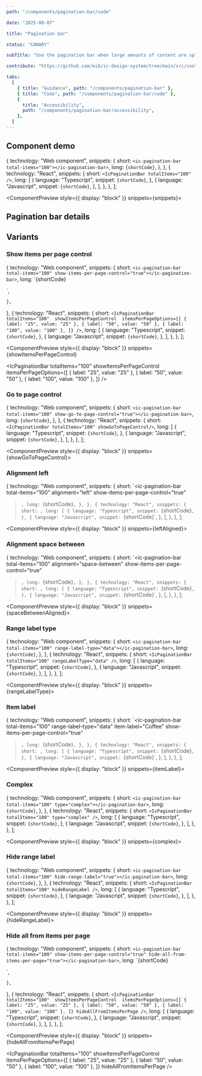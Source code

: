 ```yaml
---
path: "/components/pagination-bar/code"

date: "2025-08-07"

title: "Pagination bar"

status: "CANARY"

subTitle: "Use the pagination bar when large amounts of content are split across multiple pages and various pagination options are required."

contribute: "https://github.com/mi6/ic-design-system/tree/main/src/content/structured/components/pagination-bar"

tabs:
  [
    { title: "Guidance", path: "/components/pagination-bar" },
    { title: "Code", path: "/components/pagination-bar/code" },
    {
      title: "Accessibility",
      path: "/components/pagination-bar/accessibility",
    },
  ]
---
```



## Component demo

  {
    technology: "Web component",
    snippets: {
      short: `<ic-pagination-bar total-items="100"></ic-pagination-bar>`,
      long: `{shortCode}`,
    },
  },
  {
    technology: "React",
    snippets: {
      short: `<IcPaginationBar totalItems="100" />`,
      long: [
        {
          language: "Typescript",
          snippet: `{shortCode}`,
        },
        {
          language: "Javascript",
          snippet: `{shortCode}`,
        },
      ],
    },
  },
];

<ComponentPreview style={{ display: "block" }} snippets={snippets}>
  <IcPaginationBar totalItems="100" />
</ComponentPreview>

## Pagination bar details

<ComponentDetails component="ic-pagination-bar" canary />

## Variants

### Show items per page control

  {
    technology: "Web component",
    snippets: {
      short: `<ic-pagination-bar total-items="100" show-items-per-page-control="true"></ic-pagination-bar>`,
      long: `{shortCode}
  <script>
    const paginationBar = document.querySelector("ic-pagination-bar");
    paginationBar.itemsPerPageOptions = [
      { label: "25", value: "25" },
      { label: "50", value: "50" },
      { label: "100", value: "100" },
    ];
  </script>`,
    },
  },
  {
    technology: "React",
    snippets: {
      short: `<IcPaginationBar 
      totalItems="100" 
      showItemsPerPageControl 
      itemsPerPageOptions={[
        { label: "25", value: "25" },
        { label: "50", value: "50" },
        { label: "100", value: "100" },
      ]}
    />`,
      long: [
        {
          language: "Typescript",
          snippet: `{shortCode}`,
        },
        {
          language: "Javascript",
          snippet: `{shortCode}`,
        },
      ],
    },
  },
];

<ComponentPreview
  style={{ display: "block" }}
  snippets={showItemsPerPageControl}
>
  <IcPaginationBar
    totalItems="100"
    showItemsPerPageControl
    itemsPerPageOptions={[
      { label: "25", value: "25" },
      { label: "50", value: "50" },
      { label: "100", value: "100" },
    ]}
  />
</ComponentPreview>

### Go to page control

  {
    technology: "Web component",
    snippets: {
      short: `<ic-pagination-bar total-items="100" show-go-to-page-control="true"></ic-pagination-bar>`,
      long: `{shortCode}`,
    },
  },
  {
    technology: "React",
    snippets: {
      short: `<IcPaginationBar totalItems="100" showGoToPageControl/>`,
      long: [
        {
          language: "Typescript",
          snippet: `{shortCode}`,
        },
        {
          language: "Javascript",
          snippet: `{shortCode}`,
        },
      ],
    },
  },
];

<ComponentPreview style={{ display: "block" }} snippets={showGoToPageControl}>
  <IcPaginationBar totalItems="100" showGoToPageControl />
</ComponentPreview>

### Alignment left

  {
    technology: "Web component",
    snippets: {
      short: `<ic-pagination-bar 
  total-items="100" 
  alignment="left"
  show-items-per-page-control="true" 
></ic-pagination-bar>`,
      long: `{shortCode}`,
    },
  },
  {
    technology: "React",
    snippets: {
      short: `<IcPaginationBar 
  totalItems="100" 
  alignment="left"
  showItemsPerPageControl 
/>`,
      long: [
        {
          language: "Typescript",
          snippet: `{shortCode}`,
        },
        {
          language: "Javascript",
          snippet: `{shortCode}`,
        },
      ],
    },
  },
];

<ComponentPreview style={{ display: "block" }} snippets={leftAligned}>
  <IcPaginationBar totalItems="100" alignment="left" showItemsPerPageControl />
</ComponentPreview>

### Alignment space between

  {
    technology: "Web component",
    snippets: {
      short: `<ic-pagination-bar 
  total-items="100" 
  alignment="space-between"
  show-items-per-page-control="true" 
></ic-pagination-bar>`,
      long: `{shortCode}`,
    },
  },
  {
    technology: "React",
    snippets: {
      short: `<IcPaginationBar 
  totalItems="100" 
  alignment="space-between"
  showItemsPerPageControl 
/>`,
      long: [
        {
          language: "Typescript",
          snippet: `{shortCode}`,
        },
        {
          language: "Javascript",
          snippet: `{shortCode}`,
        },
      ],
    },
  },
];

<ComponentPreview style={{ display: "block" }} snippets={spaceBetweenAligned}>
  <IcPaginationBar
    totalItems="100"
    alignment="space-between"
    showItemsPerPageControl
  />
</ComponentPreview>

### Range label type

  {
    technology: "Web component",
    snippets: {
      short: `<ic-pagination-bar total-items="100" range-label-type="data"></ic-pagination-bar>`,
      long: `{shortCode}`,
    },
  },
  {
    technology: "React",
    snippets: {
      short: `<IcPaginationBar totalItems="100" rangeLabelType="data" />`,
      long: [
        {
          language: "Typescript",
          snippet: `{shortCode}`,
        },
        {
          language: "Javascript",
          snippet: `{shortCode}`,
        },
      ],
    },
  },
];

<ComponentPreview style={{ display: "block" }} snippets={rangeLabelType}>
  <IcPaginationBar totalItems="100" rangeLabelType="data" />
</ComponentPreview>

### Item label

  {
    technology: "Web component",
    snippets: {
      short: `<ic-pagination-bar 
  total-items="100" 
  range-label-type="data" 
  item-label="Coffee"
  show-items-per-page-control="true"
></ic-pagination-bar>`,
      long: `{shortCode}`,
    },
  },
  {
    technology: "React",
    snippets: {
      short: `<IcPaginationBar 
  totalItems="100" 
  rangeLabelType="data" 
  itemLabel="Coffee"
  showItemsPerPageControl
/>`,
      long: [
        {
          language: "Typescript",
          snippet: `{shortCode}`,
        },
        {
          language: "Javascript",
          snippet: `{shortCode}`,
        },
      ],
    },
  },
];

<ComponentPreview style={{ display: "block" }} snippets={itemLabel}>
  <IcPaginationBar
    totalItems="100"
    rangeLabelType="data"
    item-label="Coffee"
    showItemsPerPageControl
  />
</ComponentPreview>

### Complex

  {
    technology: "Web component",
    snippets: {
      short: `<ic-pagination-bar total-items="100" type="complex"></ic-pagination-bar>`,
      long: `{shortCode}`,
    },
  },
  {
    technology: "React",
    snippets: {
      short: `<IcPaginationBar totalItems="100" type="complex" />`,
      long: [
        {
          language: "Typescript",
          snippet: `{shortCode}`,
        },
        {
          language: "Javascript",
          snippet: `{shortCode}`,
        },
      ],
    },
  },
];

<ComponentPreview style={{ display: "block" }} snippets={complex}>
  <IcPaginationBar totalItems="100" type="complex" />
</ComponentPreview>

### Hide range label

  {
    technology: "Web component",
    snippets: {
      short: `<ic-pagination-bar total-items="100" hide-range-label="true"></ic-pagination-bar>`,
      long: `{shortCode}`,
    },
  },
  {
    technology: "React",
    snippets: {
      short: `<IcPaginationBar totalItems="100" hideRangeLabel />`,
      long: [
        {
          language: "Typescript",
          snippet: `{shortCode}`,
        },
        {
          language: "Javascript",
          snippet: `{shortCode}`,
        },
      ],
    },
  },
];

<ComponentPreview style={{ display: "block" }} snippets={hideRangeLabel}>
  <IcPaginationBar totalItems="100" hideRangeLabel />
</ComponentPreview>

### Hide all from items per page

  {
    technology: "Web component",
    snippets: {
      short: `<ic-pagination-bar total-items="100" show-items-per-page-control="true" hide-all-from-items-per-page="true"></ic-pagination-bar>`,
      long: `{shortCode}
  <script>
    const paginationBar = document.querySelector("ic-pagination-bar");
    paginationBar.itemsPerPageOptions = [
      { label: "25", value: "25" },
      { label: "50", value: "50" },
      { label: "100", value: "100" },
    ];
  </script>`,
    },
  },
  {
    technology: "React",
    snippets: {
      short: `<IcPaginationBar 
      totalItems="100" 
      showItemsPerPageControl 
      itemsPerPageOptions={[
        { label: "25", value: "25" },
        { label: "50", value: "50" },
        { label: "100", value: "100" },
      ]}
      hideAllFromItemsPerPage
    />`,
      long: [
        {
          language: "Typescript",
          snippet: `{shortCode}`,
        },
        {
          language: "Javascript",
          snippet: `{shortCode}`,
        },
      ],
    },
  },
];

<ComponentPreview
  style={{ display: "block" }}
  snippets={hideAllFromItemsPerPage}
>
  <IcPaginationBar
    totalItems="100"
    showItemsPerPageControl
    itemsPerPageOptions={[
      { label: "25", value: "25" },
      { label: "50", value: "50" },
      { label: "100", value: "100" },
    ]}
    hideAllFromItemsPerPage
  />
</ComponentPreview>
